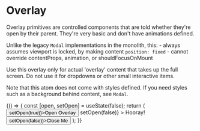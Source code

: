 

<Meta title="Atoms/Overlay" component={Overlay} />

# Overlay

<StoryStatus status="stable" />

Overlay primitives are controlled components that are told whether
they're open by their parent. They're very basic and
don't have animations defined.

Unlike the legacy `Modal` implementations in the monolith, this: - always
assumes viewport is locked, by making content `position: fixed` - cannot override
contentProps, animation, or shouldFocusOnMount

Use this overlay only for actual 'overlay' content that takes
up the full screen. Do not use it for dropdowns or other small
interactive items.

Note that this atom does not come with styles defined. If you need styles such as
a background behind content, see `Modal`.

<Preview>
  <Story name="Overlay" parameters={{ storyshots: { disable: true } }}>
    {() => {
      const [open, setOpen] = useState(false);
      return (
        <React.Fragment>
          <Button onClick={() => setOpen(true)}>Open Overlay</Button>
          <Container>
            <Overlay
              clickOutsideCloses
              isOpen={open}
              onRequestClose={() => setOpen(false)}
            >
              <Heading as="h1" fontSize="lg">
                Hooray!
              </Heading>
              <Button onClick={() => setOpen(false)}>Close Me</Button>
            </Overlay>
          </Container>
        </React.Fragment>
      );
    }}
  </Story>
</Preview>

<Props of={Overlay} />

